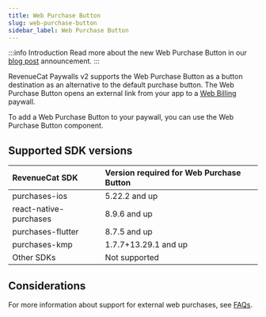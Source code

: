 ```yaml
---
title: Web Purchase Button
slug: web-purchase-button
sidebar_label: Web Purchase Button
---
```


:::info Introduction
Read more about the new Web Purchase Button in our [blog post](https://revenuecat.com/blog/growth/introducing-web-paywall-buttons) announcement.
:::

RevenueCat Paywalls v2 supports the Web Purchase Button as a button destination as an alternative to the default purchase button. The Web Purchase Button opens an external link from your app to a [Web Billing](/web/web-billing/overview) paywall.

To add a Web Purchase Button to your paywall, you can use the Web Purchase Button component.

<YouTubeEmbed videoId="XF9cbvyiK48" title="Web Purchase Button" />

## Supported SDK versions

| RevenueCat SDK           | Version required for Web Purchase Button | 
| :----------------------- | :--------------------------------------------- |
| purchases-ios             | 5.22.2 and up                 |
| react-native-purchases | 8.9.6 and up                 | 
| purchases-flutter         | 8.7.5 and up                 |
| purchases-kmp             | 1.7.7+13.29.1 and up                  |
| Other SDKs         | Not supported                  |

## Considerations

For more information about support for external web purchases, see [FAQs](/web/faqs).